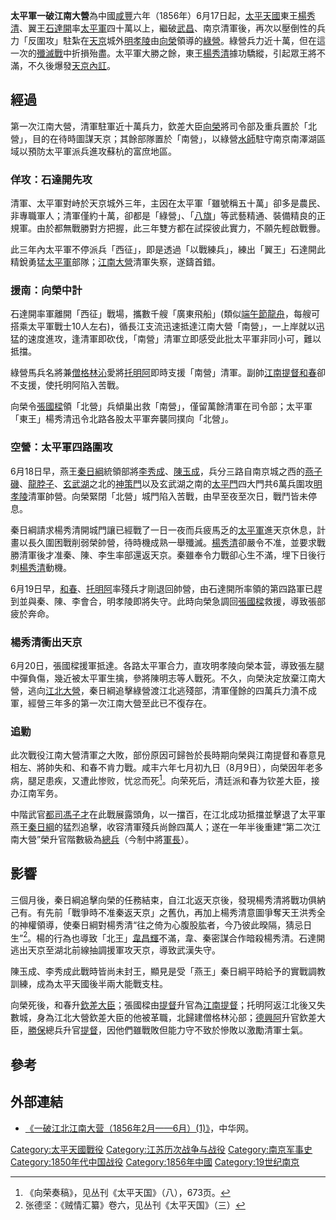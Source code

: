 {{Infobox Military Conflict
|conflict=江南大營戰役
|partof=
|date=1856年6月17日 - 1856年6月20日
|place=[[中國|中國]]東南[[江蘇|江蘇]]、[[南京|南京]]、[[浙江|浙江]]
|casus=
|territory=[[太平天國|太平天國]][[天京|天京]]脫困，清軍潰敗，[[欽差大臣|欽差大臣]][[向榮|向榮]]自裁。
|result=江蘇巡撫[[吉爾杭阿|吉爾杭阿]]陣亡，清軍將領江南提督[[張國樑_(清朝)|張國樑]]重組第二次江南大營圍困[[天京|天京]]。
|combatant1= [[清朝|清朝]]
|combatant2= [[太平天國|太平天國]]
|commander1= [[欽差大臣|欽差大臣]]向榮<br>
[[江南|江南]]提督[[和春|和春]]

[[總兵|總兵]][[張國樑_(清朝)|張國樑]]

[[欽差大臣|欽差大臣]][[托明阿|托明阿]]

[[江北大營|江北大營]]

江蘇[[巡撫|巡撫]][[吉爾杭阿|吉爾杭阿]]

[[總兵|總兵]][[勝保|勝保]]

副[[都統|都統]][[德興阿|德興阿]]

[[都司|都司]][[馮子才|馮子才]]
|commander2=東王[[楊秀清|楊秀清]]

翼王[[石達開|石達開]]

燕王[[秦日綱|秦日綱]]

[[李秀成|李秀成]]

「航王」[[唐正才|唐正才]]

冬官正丞相[[陳玉成|陳玉成]]
|strength1=100,000
|strength2=150,000
|casualties1=50,000人陣亡或受傷
|casualties2=10,000人陣亡或受傷
|notes=
}}
{{Campaignbox 太平天國之亂}}
'''太平軍一破江南大營'''為中國[[咸丰_(年号)|咸豐]]六年（1856年）6月17日起，[[太平天國|太平天國]]東王[[楊秀清|楊秀清]]、翼王[[石達開|石達開]]率[[太平軍|太平軍]]四十萬以上，繼破[[武昌|武昌]]、南京清軍後，再次以壓倒性的兵力「反圍攻」駐紮在[[天京|天京]]城外[[明孝陵|明孝陵]]由[[向榮|向榮]]領導的[[綠營|綠營]]。綠營兵力近十萬，但在這一次的[[殲滅戰|殲滅戰]]中折損殆盡。太平軍大勝之餘，東王[[楊秀清|楊秀清]]據功驕縱，引起眾王將不滿，不久後爆發[[天京內訌|天京內訌]]。

==經過==
第一次江南大營，清軍駐軍近十萬兵力，欽差大臣[[向榮|向榮]]將司令部及重兵置於「北營」，目的在待時圖謀天京；其餘部隊置於「南營」，以綠營[[水師|水師]]駐守南京南澤湖區域以預防太平軍派兵進攻蘇杭的富庶地區。
===佯攻：石達開先攻===
清軍、太平軍對峙於天京城外三年，主因在太平軍「雖號稱五十萬」卻多是農民、非專職軍人；清軍僅約十萬，卻都是「綠營」、「[[八旗|八旗]]」等武藝精通、裝備精良的正規軍。由於都無戰勝對方把握，此三年雙方都在試探彼此實力，不願先輕啟戰釁。

此三年內太平軍不停派兵「西征」，即是透過「以戰練兵」，練出「翼王」石達開此精銳勇猛[[太平軍|太平軍]]部隊；[[江南大營|江南大營]]清軍失察，遂鑄首錯。

===援南：向榮中計===
石達開率軍離開「西征」戰場，攜數千艘「廣東飛船」(類似[[端午節|端午節]][[龍舟|龍舟]]，每艘可搭乘太平軍戰士10人左右)，循長江支流迅速抵達江南大營「南營」，一上岸就以迅猛的速度進攻，逢清軍即砍伐，「南營」清軍立即感受此批太平軍非同小可，難以抵擋。

綠營馬兵名將兼[[僧格林沁|僧格林沁]]愛將[[托明阿|托明阿]]即時支援「南營」清軍。副帥[[江南提督|江南提督]][[和春|和春]]卻不支援，使托明阿陷入苦戰。

向榮令[[張國樑_(清朝)|張國樑]]領「北營」兵傾巢出救「南營」，僅留萬餘清軍在司令部；太平軍「東王」楊秀清迅令北路各股太平軍奔襲同撲向「北營」。

===空營：太平軍四路圍攻===

6月18日早，燕王[[秦日綱|秦日綱]]統領部將[[李秀成|李秀成]]、[[陳玉成|陳玉成]]，兵分三路自南京城之西的[[燕子磯|燕子磯]]、[[龍脖子|龍脖子]]、[[玄武湖|玄武湖]]之北的[[神策門|神策門]]以及玄武湖之南的[[太平門|太平門]]四大門共6萬兵圍攻[[明孝陵|明孝陵]]清軍帥營。向榮緊閉「北營」城門陷入苦戰，由早至夜至次日，戰鬥皆未停息。

秦日綱請求楊秀清開城門讓已經戰了一日一夜而兵疲馬乏的[[太平軍|太平軍]]進天京休息，計畫以長久圍困戰削弱榮帥營，待時機成熟一舉殲滅。[[楊秀清|楊秀清]]卻嚴令不准，並要求戰勝清軍後才准秦、陳、李生率部還返天京。秦雖奉令力戰卻心生不滿，埋下日後行刺[[楊秀清|楊秀清]]動機。

6月19日早，[[和春|和春]]、[[托明阿|托明阿]]率殘兵才剛退回帥營，由石達開所率領的第四路軍已趕到並與秦、陳、李會合，明孝陵即將失守。此時向榮急調回[[張國樑_(清朝)|張國樑]]救援，導致張部疲於奔命。

===楊秀清衝出天京===
6月20日，張國樑援軍抵達。各路太平軍合力，直攻明孝陵向榮本营，導致張左腿中彈負傷，幾近被太平軍生擒，參將陳明志等人戰死。不久，向榮決定放棄江南大營，逃向[[江北大營|江北大營]]，秦日綱追擊綠營渡江北逃殘部，清軍僅餘的四萬兵力潰不成軍，經營三年多的第一次江南大營至此已不復存在。

===追勦===
此次戰役江南大營清軍之大敗，部份原因可歸咎於長時期向榮與江南提督和春意見相左、將帥失和、和春不肯力戰。咸丰六年七月初九日（8月9日），向榮因年老多病，腿足患疾，又遭此惨败，忧忿而死<ref>《向荣奏稿》，见丛刊《太平天国》（八），673页。</ref>。向荣死后，清廷派和春为钦差大臣，接办江南军务。

中階武官[[都司|都司]][[馮子才|馮子才]]在此戰展露頭角，以一擋百，在江北成功抵擋並擊退了太平軍燕王[[秦日綱|秦日綱]]的猛烈追擊，收容清軍殘兵尚餘四萬人；遂在一年半後重建“第二次江南大營”榮升官階數級為[[總兵|總兵]]（今制中將[[軍長|軍長]]）。

==影響==
三個月後，秦日綱追擊向榮的任務結束，自江北返天京後，發現楊秀清將戰功俱納己有。有先前「戰爭時不准秦返天京」之舊仇，再加上楊秀清意圖爭奪天王洪秀全的神權領導，使秦日綱對楊秀清“往之倚为心腹股肱者，今乃彼此暌隔，猜忌日生”<ref>张德坚：《贼情汇纂》卷六，见丛刊《太平天国》（三）</ref>。楊的行為也導致「北王」[[韋昌輝|韋昌輝]]不滿，韋、秦密謀合作暗殺楊秀清。石達開逃出天京至湖北前線抽調援軍攻天京，導致武漢失守。

陳玉成、李秀成此戰時皆尚未封王，顯見是受「燕王」秦日綱平時給予的實戰調教訓練，成為太平天國後半兩大能戰支柱。

向榮死後，和春升[[欽差大臣|欽差大臣]]；張國樑由[[提督|提督]]升官為[[江南提督|江南提督]]；托明阿返江北後又失數城，身為江北大營欽差大臣的他被革職，北歸建僧格林沁部；[[德興阿|德興阿]]升官欽差大臣，[[勝保|勝保]]總兵升官[[提督|提督]]，因他們雖戰敗但能力守不致於慘敗以激勵清軍士氣。

==參考==
{{reflist}}

==外部連結==
*[https://web.archive.org/web/20071220000555/http://military.china.com/zh_cn/history2/06/11027560/20050613/12396809.html 《一破江北江南大营（1856年2月——6月）(1)》]，中华网。

[[Category:太平天國戰役|Category:太平天國戰役]]
[[Category:江苏历次战争与战役|Category:江苏历次战争与战役]]
[[Category:南京军事史|Category:南京军事史]]
[[Category:1850年代中国战役|Category:1850年代中国战役]]
[[Category:1856年中國|Category:1856年中國]]
[[Category:19世纪南京|Category:19世纪南京]]